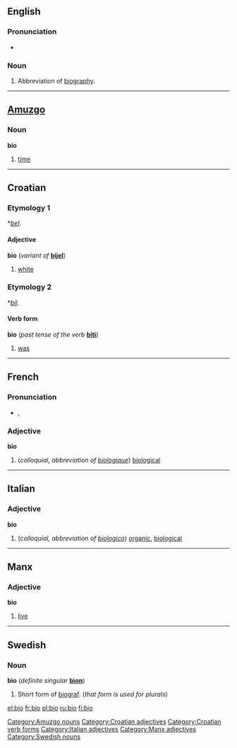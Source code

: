 {{see|bio-}}
==English==

===Pronunciation===
*{{rhymes|aɪəʊ}}

===Noun===
{{en-noun}}

# {{colloquial}} Abbreviation of [[biography]].

----

==[[Amuzgo]]==

===Noun===
'''bio'''

# [[time]]

[[Category:Amuzgo nouns]]

----

==Croatian==

===Etymology 1===
{{OSL.|hr}} *''[[bel]]''.

====Adjective====
'''bio''' (''variant of'' '''[[bijel]]''')

# [[white]]

===Etymology 2===
{{OSL.|hr}} *''[[bil]]''.

====Verb form====
'''bio''' (''past tense of the verb'' '''[[biti]]''')

# [[was]]

[[Category:Croatian adjectives]]
[[Category:Croatian verb forms]]

----

==French==

===Pronunciation===
*{{IPA|/be.i.ɔ/}}, {{SAMPA|/be.i.O/}}

===Adjective===
{{fr-infl-adj|sm=bio|sf=bio|pm=bio|pf=bio|smp=be.i.ɔ|sfp=be.i.ɔ|pmp=be.i.ɔ|pfp=be.i.ɔ}}
'''bio'''

# (''colloquial, abbreviation of [[biologique]]'') [[biological]]

----

==Italian==

===Adjective===
'''bio''' {{inv}}

# (''colloquial, abbreviation of [[biologico]]'') [[organic]], [[biological]]

[[Category:Italian adjectives]]

----

==Manx==

===Adjective===
'''bio'''

# [[live]]

[[Category:Manx adjectives]]

----

==Swedish==

===Noun===
'''bio''' {{c}} (''definite singular'' '''[[bion]]''')

# Short form of [[biograf]]. (''that form is used for plurals'')

[[Category:Swedish nouns]]

[[el:bio]]
[[fr:bio]]
[[pl:bio]]
[[ru:bio]]
[[fi:bio]]
